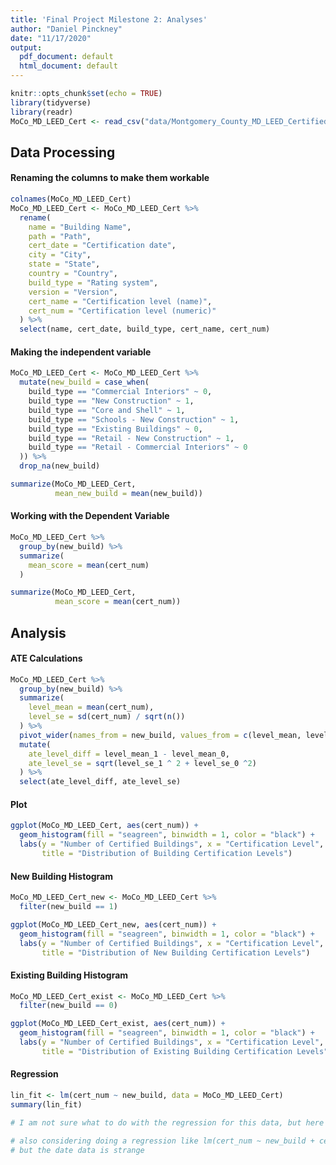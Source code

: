 ```yaml
---
title: 'Final Project Milestone 2: Analyses'
author: "Daniel Pinckney"
date: "11/17/2020"
output:
  pdf_document: default
  html_document: default
---
```


```r
knitr::opts_chunk$set(echo = TRUE)
library(tidyverse)
library(readr)
MoCo_MD_LEED_Cert <- read_csv("data/Montgomery_County_MD_LEED_Certified_Buildings.csv")
```

## Data Processing

#### Renaming the columns to make them workable

```r
colnames(MoCo_MD_LEED_Cert)
MoCo_MD_LEED_Cert <- MoCo_MD_LEED_Cert %>% 
  rename(
    name = "Building Name",
    path = "Path",
    cert_date = "Certification date",
    city = "City",
    state = "State",
    country = "Country",
    build_type = "Rating system",
    version = "Version",
    cert_name = "Certification level (name)",
    cert_num = "Certification level (numeric)"
  ) %>% 
  select(name, cert_date, build_type, cert_name, cert_num)
```

#### Making the independent variable

```r
MoCo_MD_LEED_Cert <- MoCo_MD_LEED_Cert %>% 
  mutate(new_build = case_when(
    build_type == "Commercial Interiors" ~ 0,
    build_type == "New Construction" ~ 1,
    build_type == "Core and Shell" ~ 1,
    build_type == "Schools - New Construction" ~ 1,
    build_type == "Existing Buildings" ~ 0,
    build_type == "Retail - New Construction" ~ 1,
    build_type == "Retail - Commercial Interiors" ~ 0
  )) %>% 
  drop_na(new_build)

summarize(MoCo_MD_LEED_Cert, 
          mean_new_build = mean(new_build))
```

#### Working with the Dependent Variable

```r
MoCo_MD_LEED_Cert %>% 
  group_by(new_build) %>% 
  summarize(
    mean_score = mean(cert_num)
  )

summarize(MoCo_MD_LEED_Cert, 
          mean_score = mean(cert_num))
```

## Analysis

#### ATE Calculations

```r
MoCo_MD_LEED_Cert %>% 
  group_by(new_build) %>% 
  summarize(
    level_mean = mean(cert_num),
    level_se = sd(cert_num) / sqrt(n())
  ) %>% 
  pivot_wider(names_from = new_build, values_from = c(level_mean, level_se)) %>% 
  mutate(
    ate_level_diff = level_mean_1 - level_mean_0,
    ate_level_se = sqrt(level_se_1 ^ 2 + level_se_0 ^2)
  ) %>% 
  select(ate_level_diff, ate_level_se)
```

#### Plot

```r
ggplot(MoCo_MD_LEED_Cert, aes(cert_num)) +
  geom_histogram(fill = "seagreen", binwidth = 1, color = "black") +
  labs(y = "Number of Certified Buildings", x = "Certification Level",
       title = "Distribution of Building Certification Levels")
```


#### New Building Histogram

```r
MoCo_MD_LEED_Cert_new <- MoCo_MD_LEED_Cert %>% 
  filter(new_build == 1)

ggplot(MoCo_MD_LEED_Cert_new, aes(cert_num)) +
  geom_histogram(fill = "seagreen", binwidth = 1, color = "black") +
  labs(y = "Number of Certified Buildings", x = "Certification Level",
       title = "Distribution of New Building Certification Levels")
```


#### Existing Building Histogram

```r
MoCo_MD_LEED_Cert_exist <- MoCo_MD_LEED_Cert %>% 
  filter(new_build == 0)

ggplot(MoCo_MD_LEED_Cert_exist, aes(cert_num)) +
  geom_histogram(fill = "seagreen", binwidth = 1, color = "black") +
  labs(y = "Number of Certified Buildings", x = "Certification Level", 
       title = "Distribution of Existing Building Certification Levels")
```

#### Regression

```r
lin_fit <- lm(cert_num ~ new_build, data = MoCo_MD_LEED_Cert)
summary(lin_fit)

# I am not sure what to do with the regression for this data, but here it is

# also considering doing a regression like lm(cert_num ~ new_build + cert_date), 
# but the date data is strange
```

